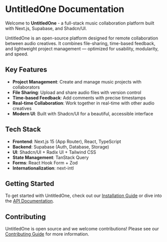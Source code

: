 # UntitledOne Documentation

Welcome to **UntitledOne** - a full-stack music collaboration platform built with Next.js, Supabase, and Shadcn/UI.

UntitledOne is an open-source platform designed for remote collaboration between audio creatives. It combines file-sharing, time-based feedback, and lightweight project management — optimized for usability, modularity, and speed.

## Key Features

- **Project Management**: Create and manage music projects with collaborators
- **File Sharing**: Upload and share audio files with version control
- **Time-based Feedback**: Add comments with precise timestamps
- **Real-time Collaboration**: Work together in real-time with other audio creatives
- **Modern UI**: Built with Shadcn/UI for a beautiful, accessible interface

## Tech Stack

- **Frontend**: Next.js 15 (App Router), React, TypeScript
- **Backend**: Supabase (Auth, Database, Storage)
- **UI**: Shadcn/UI + Radix UI + Tailwind CSS
- **State Management**: TanStack Query
- **Forms**: React Hook Form + Zod
- **Internationalization**: next-intl

## Getting Started

To get started with UntitledOne, check out our [Installation Guide](/installation) or dive into the [API Documentation](/api).

## Contributing

UntitledOne is open source and we welcome contributions! Please see our [Contributing Guide](/contributing) for more information.

